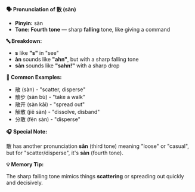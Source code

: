 **🗣️ Pronunciation of 散 (sàn)**

- **Pinyin:** sàn
- **Tone: Fourth tone** — sharp **falling** tone, like giving a command

**🔤 Breakdown:**

- **s** like **"s"** in "see"
- **àn** sounds like **"ahn"**, but with a sharp falling tone
- **sàn** sounds like **"sahn!"** with a sharp drop

**📝 Common Examples:**

- 散 (sàn) - "scatter, disperse"
- 散步 (sàn bù) - "take a walk"
- 散开 (sàn kāi) - "spread out"
- 解散 (jiě sàn) - "dissolve, disband"
- 分散 (fēn sàn) - "disperse"

**🎧 Special Note:**

散 has another pronunciation **sǎn** (third tone) meaning "loose" or "casual", but for
"scatter/disperse", it's **sàn** (fourth tone).

**💡 Memory Tip:**

The sharp falling tone mimics things **scattering** or spreading out quickly and decisively.
